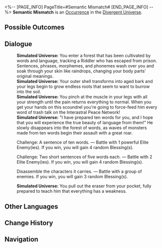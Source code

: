 <%-- [PAGE_INFO]
PageTitle=#Semantic Mismatch#
[END_PAGE_INFO] --%>
{{Stub}}
{{Simulated Universe Event Infobox
|id            = 21801
|title         = 
|image         = Occurrence Battle.png
|domains_su    = 
|domains_swarm = 
|domains_gng   = 
|domains_du    = Unknown
|domains_und   = 
|requirements  = 
|prev          = 
|next          = 
|characters    = 
|factions      = 
|order         = 
|order_du      = 100
}}
'''Semantic Mismatch''' is an [[Divergent Universe/Occurrence|Occurrence]] in the [[Divergent Universe]].

==Possible Outcomes==
{{Possible Outcomes
|choice_1 = Challenge: A sentence of ten words.
|result_1 = Battle with 1 powerful Elite Enemy(ies). If you win, you will gain 4 random Blessing(s).

|choice_2 = Challenge: Two short sentences of five words each.
|result_2 = Battle with 2 Elite Enemy(ies). If you win, you will gain 4 random Blessing(s).

|choice_3 = Disassemble the characters it carries.
|result_3 = Battle with a group of enemies. If you win, you will gain 3 random Blessing(s).
}}
<!--
==Gameplay Notes==
* 
-->
==Dialogue==
{{Dialogue Start}}
:'''Simulated Universe:''' You enter a forest that has been cultivated by words and language, tracking a Riddler who has escaped from prison. Sentences, phrases, morphemes, and phonemes wash over you and soak through your skin like raindrops, changing your body parts' original meanings.
:'''Simulated Universe:''' Your outer shell transforms into aged bark and your legs begin to grow endless roots that seem to want to burrow into the soil.
:'''Simulated Universe:''' You pinch at the muscle in your legs with all your strength until the pain returns everything to normal. When you get your hands on this scoundrel you're going to force-feed him every word of trash talk on the Interastral Peace Network!
:'''Simulated Universe:''' "I have prepared ten words for you, and I hope that you will experience the true beauty of language from them!" He slowly disappears into the forest of words, as waves of monsters made from ten words begin their assault with a great roar.
:{{DIcon|Star}} Challenge: A sentence of ten words. &mdash; Battle with 1 powerful Elite Enemy(ies). If you win, you will gain 4 random Blessing(s).
:{{DIcon|Star}} Challenge: Two short sentences of five words each. &mdash; Battle with 2 Elite Enemy(ies). If you win, you will gain 4 random Blessing(s).
:{{DIcon|Star}} Disassemble the characters it carries. &mdash; Battle with a group of enemies. If you win, you will gain 3 random Blessing(s).
:'''Simulated Universe:''' You pull out the eraser from your pocket, fully prepared to teach him that everything has a weakness.
{{Dialogue End}}

==Other Languages==
{{Other Languages
|en   = Semantic Mismatch
|zhs  = 语义不符
|zht  = 語義不符
|ja   = 本義の不一致
|ko   = 의미 불일치
|es   = Inconsistencia semántica
|fr   = Incohérence sémantique
|ru   = Семантическая несогласованность
|th   = ความหมายไม่สอดคล้อง
|vi   = Ngữ Nghĩa Không Thích Hợp
|de   = Semantische Inkongruenz
|id   = Inkonsistensi Makna
|pt   = Incompatibilidade Semântica
}}

==Change History==
{{Change History|null}}

==Navigation==
{{Occurrence Navbox}}
